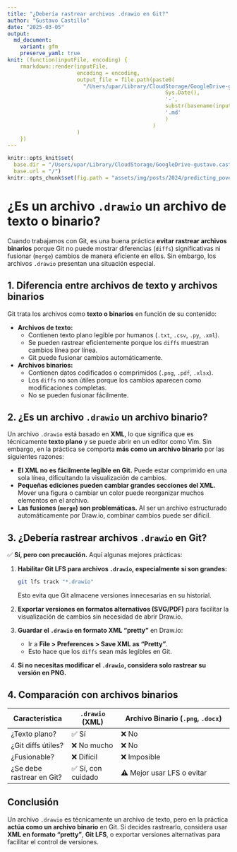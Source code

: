 ```yaml
---
title: "¿Debería rastrear archivos .drawio en Git?"
author: "Gustavo Castillo"
date: "2025-03-05"
output:
  md_document:
    variant: gfm
    preserve_yaml: true
knit: (function(inputFile, encoding) {
    rmarkdown::render(inputFile,
                      encoding = encoding,
                      output_file = file.path(paste0(
                        "/Users/upar/Library/CloudStorage/GoogleDrive-gustavo.castillo.alvarez@gmail.com/Mon Drive/00-SCHOOL-G/0-University_1/0-Semestres PEG/2024-10/Complexity Global School/guscastilloa.github.io/_posts/",
                                                  Sys.Date(),
                                                  '-',
                                                  substr(basename(inputFile), 1, nchar(basename(inputFile)) - 4),
                                                  '.md'
                                                  )
                                              )
                      )
    })
---
```


```r
knitr::opts_knit$set(
  base.dir = "/Users/upar/Library/CloudStorage/GoogleDrive-gustavo.castillo.alvarez@gmail.com/Mon Drive/00-SCHOOL-G/0-University_1/0-Semestres PEG/2024-10/Complexity Global School/guscastilloa.github.io", 
  base.url = "/")
knitr::opts_chunk$set(fig.path = "assets/img/posts/2024/predicting_poverty/")

```


# **¿Es un archivo `.drawio` un archivo de texto o binario?**

Cuando trabajamos con Git, es una buena práctica **evitar rastrear archivos binarios** porque Git no puede mostrar diferencias (`diffs`) significativas ni fusionar (`merge`) cambios de manera eficiente en ellos. Sin embargo, los archivos `.drawio` presentan una situación especial.

## **1. Diferencia entre archivos de texto y archivos binarios**
Git trata los archivos como **texto o binarios** en función de su contenido:

- **Archivos de texto:**
  - Contienen texto plano legible por humanos (`.txt`, `.csv`, `.py`, `.xml`).
  - Se pueden rastrear eficientemente porque los `diffs` muestran cambios línea por línea.
  - Git puede fusionar cambios automáticamente.

- **Archivos binarios:**
  - Contienen datos codificados o comprimidos (`.png`, `.pdf`, `.xlsx`).
  - Los `diffs` no son útiles porque los cambios aparecen como modificaciones completas.
  - No se pueden fusionar fácilmente.

## **2. ¿Es un archivo `.drawio` un archivo binario?**

Un archivo `.drawio` está basado en **XML**, lo que significa que es técnicamente **texto plano** y se puede abrir en un editor como Vim. Sin embargo, en la práctica se comporta **más como un archivo binario** por las siguientes razones:

- **El XML no es fácilmente legible en Git.** Puede estar comprimido en una sola línea, dificultando la visualización de cambios.
- **Pequeñas ediciones pueden cambiar grandes secciones del XML.** Mover una figura o cambiar un color puede reorganizar muchos elementos en el archivo.
- **Las fusiones (`merge`) son problemáticas.** Al ser un archivo estructurado automáticamente por Draw.io, combinar cambios puede ser difícil.

## **3. ¿Debería rastrear archivos `.drawio` en Git?**

✅ **Sí, pero con precaución.** Aquí algunas mejores prácticas:

1. **Habilitar Git LFS para archivos `.drawio`, especialmente si son grandes:**
   ```bash
   git lfs track "*.drawio"
   ```
   Esto evita que Git almacene versiones innecesarias en su historial.

2. **Exportar versiones en formatos alternativos (SVG/PDF)** para facilitar la visualización de cambios sin necesidad de abrir Draw.io.

3. **Guardar el `.drawio` en formato XML "pretty"** en Draw.io:
   - Ir a **File > Preferences > Save XML as "Pretty"**.
   - Esto hace que los `diffs` sean más legibles en Git.

4. **Si no necesitas modificar el `.drawio`, considera solo rastrear su versión en PNG.**

## **4. Comparación con archivos binarios**

| Característica     | `.drawio` (XML) | Archivo Binario (`.png`, `.docx`) |
|-------------------|----------------|-----------------------------------|
| ¿Texto plano?    | ✅ Sí           | ❌ No                            |
| ¿Git diffs útiles? | ❌ No mucho    | ❌ No                            |
| ¿Fusionable?     | ❌ Difícil      | ❌ Imposible                     |
| ¿Se debe rastrear en Git? | ✅ Sí, con cuidado | ⚠️ Mejor usar LFS o evitar |

## **Conclusión**

Un archivo `.drawio` es técnicamente un archivo de texto, pero en la práctica **actúa como un archivo binario** en Git. Si decides rastrearlo, considera usar **XML en formato "pretty"**, **Git LFS**, o exportar versiones alternativas para facilitar el control de versiones.

